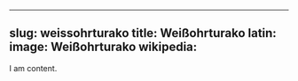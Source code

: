 
---
slug: weissohrturako
title: Weißohrturako
latin:
image: Weißohrturako
wikipedia: 
---

I am content.
